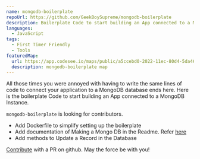 ```yaml
---
name: mongodb-boilerplate
repoUrl: https://github.com/GeekBoySupreme/mongodb-boilerplate
description: Boilerplate Code to start building an App connected to a MongoDB Instance.
languages:
  - JavaScript
tags:
  - First Timer Friendly
  - Tools
featuredMap:
  url: https://app.codesee.io/maps/public/a5ccebd0-2022-11ec-80d4-5da4602c42a6
  description: mongodb-boilerplate map
---
```


<Overview>

All those times you were annoyed with having to write the same lines of code to connect your application to a MongoDB database ends here.
Here is the boilerplate Code to start building an App connected to a MongoDB Instance.

</Overview>

<Contributing>

`mongodb-boilerplate` is looking for contributors.

- Add Dockerfile to simplify setting up the boilerplate
- Add documentation of Making a Mongo DB in the Readme. Refer [here](https://docs.mongodb.com/manual/introduction/)
- Add methods to Update a Record in the Database

[Contribute](https://github.com/GeekBoySupreme/mongodb-boilerplate) with a PR on github. May the force be with you!

</Contributing>